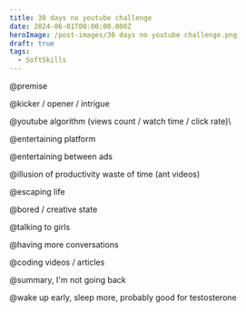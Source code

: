 ```yaml
---
title: 30 days no youtube challenge
date: 2024-06-01T00:00:00.000Z
heroImage: /post-images/30 days no youtube challenge.png
draft: true
tags:
  - SoftSkills
---
```


@premise

@kicker / opener / intrigue

@youtube algorithm (views count / watch time / click rate)\\

@entertaining platform

@entertaining between ads

@illusion of productivity waste of time (ant videos)

@escaping life

@bored / creative state

@talking to girls

@having more conversations

@coding videos / articles

@summary, I'm not going back

@wake up early, sleep more, probably good for testosterone
